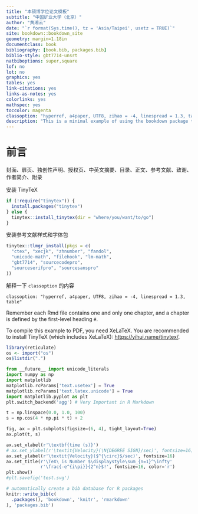 ```yaml
--- 
title: "本硕博学位论文模板"
subtitle: "中国矿业大学（北京）"
author: "黄湘云"
date: "`r format(Sys.time(), tz = 'Asia/Taipei', usetz = TRUE)`"
site: bookdown::bookdown_site
geometry: margin=1.18in
documentclass: book
bibliography: [book.bib, packages.bib]
biblio-style: gbt7714-unsrt
natbiboptions: super,square
lof: no
lot: no
graphics: yes
tables: yes
link-citations: yes
links-as-notes: yes
colorlinks: yes
mathspec: yes
toccolor: magenta
classoption: "hyperref, a4paper, UTF8, zihao = -4, linespread = 1.3, table"
description: "This is a minimal example of using the bookdown package to write a book. The output format for this example is bookdown::gitbook."
---
```


# 前言

封面、扉页、独创性声明、授权页、中英文摘要、目录、正文、参考文献、致谢、作者简介、附录

安装 TinyTeX

```r
if (!require("tinytex")) {
  install.packages("tinytex")
} else {
  tinytex::install_tinytex(dir = "where/you/want/to/go")
}
```

安装参考文献样式和字体包

```r
tinytex::tlmgr_install(pkgs = c(
  "ctex", "xecjk", "zhnumber", "fandol",
  "unicode-math", "filehook", "lm-math",
  "gbt7714", "sourcecodepro",
  "sourceserifpro", "sourcesanspro"
))
```

解释一下 `classoption` 的内容

```ymal
classoption: "hyperref, a4paper, UTF8, zihao = -4, linespread = 1.3, table"
```

Remember each Rmd file contains one and only one chapter, and a chapter is defined by the first-level heading `#`.

To compile this example to PDF, you need XeLaTeX. You are recommended to install TinyTeX (which includes XeLaTeX): <https://yihui.name/tinytex/>.

```r
library(reticulate)
os <- import("os")
os$listdir(".")
```


```python
from __future__ import unicode_literals
import numpy as np
import matplotlib
matplotlib.rcParams['text.usetex'] = True
matplotlib.rcParams['text.latex.unicode'] = True
import matplotlib.pyplot as plt
plt.switch_backend('agg') # Very Important in R Markdown

t = np.linspace(0.0, 1.0, 100)
s = np.cos(4 * np.pi * t) + 2

fig, ax = plt.subplots(figsize=(6, 4), tight_layout=True)
ax.plot(t, s)

ax.set_xlabel(r'\textbf{time (s)}')
# ax.set_ylabel(r'\textit{Velocity}(\N{DEGREE SIGN}/sec)', fontsize=16)
ax.set_ylabel(r'\textit{Velocity}($^{\circ}$/sec)', fontsize=16)
ax.set_title(r'\TeX\ is Number $\displaystyle\sum_{n=1}^\infty'
             r'\frac{-e^{i\pi}}{2^n}$!', fontsize=16, color='r')
plt.show()
#plt.savefig('test.svg') 
```



```r
# automatically create a bib database for R packages
knitr::write_bib(c(
  .packages(), 'bookdown', 'knitr', 'rmarkdown'
), 'packages.bib')
```
